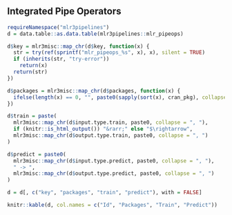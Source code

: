 ## Integrated Pipe Operators {#list-pipeops}


```r
requireNamespace("mlr3pipelines")
d = data.table::as.data.table(mlr3pipelines::mlr_pipeops)

d$key = mlr3misc::map_chr(d$key, function(x) {
  str = try(ref(sprintf("mlr_pipeops_%s", x), x), silent = TRUE)
  if (inherits(str, "try-error"))
    return(x)
  return(str)
})

d$packages = mlr3misc::map_chr(d$packages, function(x) {
  ifelse(length(x) == 0, "", paste0(sapply(sort(x), cran_pkg), collapse = ", "))
})

d$train = paste(
  mlr3misc::map_chr(d$input.type.train, paste0, collapse = ", "),
  if (knitr::is_html_output()) "&rarr;" else "$\rightarrow",
  mlr3misc::map_chr(d$output.type.train, paste0, collapse = ", ")
)

d$predict = paste0(
  mlr3misc::map_chr(d$input.type.predict, paste0, collapse = ", "),
  " -> ",
  mlr3misc::map_chr(d$output.type.predict, paste0, collapse = ", ")
)

d = d[, c("key", "packages", "train", "predict"), with = FALSE]

knitr::kable(d, col.names = c("Id", "Packages", "Train", "Predict"))
```
